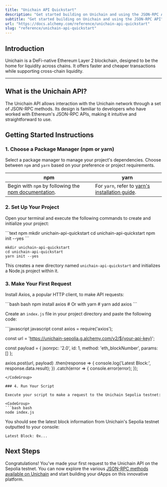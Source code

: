 ```yaml
---
title: "Unichain API Quickstart"
description: "Get started building on Unichain and using the JSON-RPC API"
subtitle: "Get started building on Unichain and using the JSON-RPC API"
url: "https://docs.alchemy.com/reference/unichain-api-quickstart"
slug: "reference/unichain-api-quickstart"
---
```


## Introduction

Unichain is a DeFi-native Ethereum Layer 2 blockchain, designed to be the home for liquidity across chains. It offers faster and cheaper transactions while supporting cross-chain liquidity.

***

## What is the Unichain API?

The Unichain API allows interaction with the Unichain network through a set of JSON-RPC methods. Its design is familiar to developers who have worked with Ethereum's JSON-RPC APIs, making it intuitive and straightforward to use.

## Getting Started Instructions

### 1. Choose a Package Manager (npm or yarn)

Select a package manager to manage your project's dependencies. Choose between `npm` and `yarn` based on your preference or project requirements.

| npm                                                                                                                       | yarn                                                                                                |
| ------------------------------------------------------------------------------------------------------------------------- | --------------------------------------------------------------------------------------------------- |
| Begin with `npm` by following the [npm documentation](https://docs.npmjs.com/downloading-and-installing-node-js-and-npm). | For `yarn`, refer to [yarn's installation guide](https://classic.yarnpkg.com/lang/en/docs/install). |

### 2. Set Up Your Project

Open your terminal and execute the following commands to create and initialize your project:

<CodeGroup>
  ```text npm
  mkdir unichain-api-quickstart
  cd unichain-api-quickstart
  npm init --yes
  ```

  ```text yarn
  mkdir unichain-api-quickstart
  cd unichain-api-quickstart
  yarn init --yes
  ```
</CodeGroup>

This creates a new directory named `unichain-api-quickstart` and initializes a Node.js project within it.

### 3. Make Your First Request

Install Axios, a popular HTTP client, to make API requests:

<CodeGroup>
  ```bash bash
  npm install axios
  # Or with yarn
  # yarn add axios
  ```
</CodeGroup>

Create an `index.js` file in your project directory and paste the following code:

<CodeGroup>
  ```javascript javascript
  const axios = require('axios');

  const url = 'https://unichain-sepolia.g.alchemy.com/v2/${your-api-key}';

  const payload = {
    jsonrpc: '2.0',
    id: 1,
    method: 'eth_blockNumber',
    params: []
  };

  axios.post(url, payload)
    .then(response => {
      console.log('Latest Block:', response.data.result);
    })
    .catch(error => {
      console.error(error);
    });
  ```
</CodeGroup>

### 4. Run Your Script

Execute your script to make a request to the Unichain Sepolia testnet:

<CodeGroup>
  ```bash bash
  node index.js
  ```
</CodeGroup>

You should see the latest block information from Unichain's Sepolia testnet outputted to your console:

```shell
Latest Block: 0x...
```

## Next Steps

Congratulations! You've made your first request to the Unichain API on the Sepolia testnet. You can now explore the various [JSON-RPC methods available on Unichain](/reference/unichain-api-endpoints) and start building your dApps on this innovative platform.
